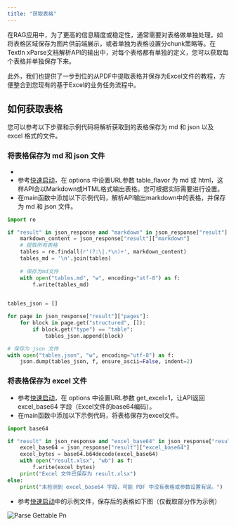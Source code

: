 ```yaml
---
title: "获取表格"
---
```


在RAG应用中，为了更高的信息精度或稳定性，通常需要对表格做单独处理，如将表格区域保存为图片供前端展示，或者单独为表格设置分chunk策略等。在TextIn xParse文档解析API的输出中，对每个表格都有单独的定义，您可以获取每个表格并单独保存下来。

此外，我们也提供了一步到位的从PDF中提取表格并保存为Excel文件的教程，方便整合到您现有的基于Excel的业务任务流程中。

## 如何获取表格

您可以参考以下步骤和示例代码将解析获取到的表格保存为 md 和 json 以及 excel 格式的文件。

### 将表格保存为 md 和 json 文件

- 
- 参考[快速启动](/xparse/parse-quickstart)，在 options 中设置URL参数 table_flavor 为 md 或 html，这样API会以Markdown或HTML格式输出表格。您可根据实际需要进行设置。
- 在main函数中添加以下示例代码，解析API输出markdown中的表格，并保存为 md 和 json 文件。

```python
import re

if "result" in json_response and "markdown" in json_response["result"]:
    markdown_content = json_response["result"]["markdown"]
    # 提取所有表格
    tables = re.findall(r'(?:\|.*\n)+', markdown_content)
    tables_md = '\n'.join(tables)
    
    # 保存为md文件
    with open("tables.md", "w", encoding="utf-8") as f:
        f.write(tables_md)

        
tables_json = []

for page in json_response["result"]["pages"]:
    for block in page.get("structured", []):
        if block.get("type") == "table":
            tables_json.append(block)

# 保存为 json 文件
with open("tables.json", "w", encoding="utf-8") as f:
    json.dump(tables_json, f, ensure_ascii=False, indent=2)   
```

### 将表格保存为 excel 文件

- 参考[快速启动](/xparse/parse-quickstart)，在 options 中设置URL参数 get_excel=1，让API返回 excel_base64 字段（Excel文件的base64编码）。
- 在main函数中添加以下示例代码，将表格保存为excel文件。

```python
import base64

if "result" in json_response and "excel_base64" in json_response["result"]:
    excel_base64 = json_response["result"]["excel_base64"]
    excel_bytes = base64.b64decode(excel_base64)
    with open("result.xlsx", "wb") as f:
        f.write(excel_bytes)
    print("Excel 文件已保存为 result.xlsx")
else:
    print("未检测到 excel_base64 字段，可能 PDF 中没有表格或参数设置有误。")
```

- 参考[快速启动](/xparse/parse-quickstart)中的示例文件，保存后的表格如下图（仅截取部分作为示例）

![Parse Gettable Pn](/images/parse-gettable.png)